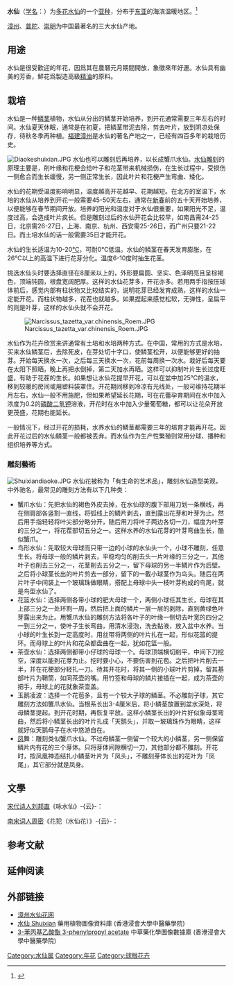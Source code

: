 {{about|一種開花植物|一種中國茶|水仙茶|水仙系列游戏|narcissu|同名神祇|水仙尊王}}{{refimprove|time=2016-12-21T10:26:01+00:00}}
{{Infraspeciesbox
| image = Narcissus Tazetta Var Chinensis 日本水仙 (131230379).jpeg
| genus = Narcissus
| species = tazetta
| subspecies = chinensis
| authority = (M.Roem.) Masamura & Yanagih.
| synonyms = * ''Narcissus tazetta'' var. ''chinensis'' M.Roem.
|}}

'''水仙'''（[[学名|学名]]：{{lang|la|''Narcissus tazetta'' subsp. ''chinensis''}}）为[[多花水仙|多花水仙]]的一个[[亚种|亚种]]，分布于[[东亚|东亚]]的海滨温暖地区。<ref>{{Cite web|title=水仙（中国植物志）|url=http://www.iplant.cn/info/Narcissus%20tazetta%20var.%20chinensis?t=z|accessdate=2020-01-13|author=|date=|format=|work=iPlant.cn 植物智——中国植物物种信息系统|publisher=中国科学院植物研究所系统与进化植物学国家重点实验室|language=|archive-date=2021-02-03|archive-url=https://web.archive.org/web/20210203221838/http://www.iplant.cn/info/Narcissus%20tazetta%20var.%20chinensis?t=z|dead-url=no}}</ref>

[[漳州|漳州]]、[[普陀|普陀]]、[[崇明|崇明]]为中国最著名的三大水仙产地。

== 用途 ==
水仙是很受歡迎的年花，因爲其在農曆元月期間開放，象徵來年好運。水仙具有幽美的芳香，鮮花爲製造高級[[精油|精油]]的原料。

==栽培==
水仙是一种[[鳞茎|鳞茎]]植物，水仙从分出的鳞茎开始培养，到开花通常需要三年左右的时间。水仙夏天休眠，通常是在初夏，把鳞茎带泥去除，剪去叶片，放到阴凉处保存，待秋冬季再种植。[[福建|福建]][[漳州|漳州]]是水仙的著名产地之一，已经有四百多年的栽培历史。

[[File:Diaokeshuixian.JPG|thumb]]
水仙也可以雕刻后再培养，以长成蟹爪水仙。[[水仙雕刻|水仙雕刻]]的原理主要是，削叶缘和花梗会给叶子和花茎带来机械损伤，在生长过程中，受损伤一侧愈合而生长缓慢，另一侧正常生长，因此叶片和花梗产生弯曲、矮化。

水仙的花期受温度影响明显，温度越高开花越早、花期越短。在北方的室温下，水培的水仙从培养到开花一般需要45-50天左右，通常在[[新春|新春]]前的五十天开始培养，以便能够在春节期间开放。培养的阳光和温度对于水仙很重要，如果阳光不足，温度过高，会造成叶片疯长。但是雕刻过后的水仙开花会比较早，如南昌需24-25日，北京需26-27日，上海、南京、杭州、西安需25-26日，而广州只要21-22日。而土培水仙的话一般需要35日才能开花。

水仙的生长适温为10-20[[攝氏|℃]]，可耐0℃低温。水仙的鳞茎在春天发育膨胀，在26℃以上的高温下进行花芽分化。温度6-10度时抽生花茎。

挑选水仙头时要选择直径在8厘米以上的，外形要扁圆、坚实、色泽明亮且呈棕褐色，顶端钝圆，根盘宽阔肥厚。这样的水仙花芽多，开花亦多。若用两手指按压球体前后，感觉内部有柱状物又比较结实的，说明花芽已经发育成熟，这样的水仙一定能开花。而柱状物越多，花茬也就越多。如果捏起来感觉松软，无弹性，呈扁平的则是叶芽，这样的水仙头就不会开花。

[[File:Narcissus_tazetta_var.chinensis_Roem.JPG|thumb]]

水仙作为花卉欣赏来讲通常有土培和水培两种方式。在中国，常用的方式是水培，买来水仙鳞茎后，去除死皮，在芽处切十字口，使鳞茎松开，以便能够更好的抽芽。开始每天换水一次，之后每三天换水一次，花前每周换一次水。栽好后每天要在太阳下照晒，晚上再把水倒掉，第二天加水再晒。这样可以抑制叶片生长过度旺盛，有助于花茬的生长。如果想让水仙花提早开花，可以在盆中加25℃的温水，移到较暖的房间或用塑料袋罩住。开花期间移到冷凉有光线处，一般可维持花期半月左右。水仙一般不用施肥，但如果希望延长花期，可在花蕾孕育期间在水中加入浓度为0.2的[[磷酸二氢钾|磷酸二氢钾]]溶液，开花时在水中加入少量葡萄糖，都可以让花朵开放更茂盛，花期也能延长。

一般情况下，经过开花的损耗，水养水仙的鳞茎都需要三年的培育才能再开花。因此开花过后的水仙鳞茎一般都被丢弃。而水仙作为生产性繁殖则常用分球、播种和组织培养等方式。
===雕刻藝術===
[[File:Shuixiandiaoke.JPG|thumb]]
水仙花被称为「有生命的艺术品」，雕刻水仙造型美观，中外驰名，最常见的雕刻方法有以下几种类：
*蟹爪水仙：先把水仙的褐色外皮去掉，在水仙球的腹下部用刀划一条横线，再在侧肩部各竖割一直线，将弧线上的鳞片剥去，直到露出花芽和叶芽为止。然后用手指轻轻将叶尖部分略分开，随后用刀将叶子两边各切一刀，幅度为叶芽的三分之一，将花茬部切五分之一。这样水养的水仙花芽的叶芽弯曲生长，酷似蟹爪。
*鸟形水仙：先取较大母球而只带一边的小球的水仙头一个，小球不雕刻，任意生长。将母球一般的鳞片剥去，平稳均匀的削去头一片叶缘的三分之一，其他叶子也削去三分之一，花茎削去五分之一，留下母球的另一半鳞片作为后壁。之后将小球茎长出的叶片剪去一部分，留下的一截小球茎作为鸟头。随后在两片叶子中间装上一个玻璃珠做眼睛，搭配上母球中头一枝叶芽构成的鸟尾，就是鸟型水仙了。
*花篮水仙：选择两侧各带小球的肥大母球一个，两侧小球任其生长，母球在其上部三分之一处环割一周，然后把上面的鳞片一层一层的剥除，直到黄绿色叶芽露出来为止。用蟹爪水仙的雕刻方法将各叶子的叶缘一侧切去叶宽的四分之一到三分之一，使叶子生长弯曲，用清水浸泡，洗去黏液，放入盆中水养。当小球的叶生长到一定高度时，用丝带将两侧的叶片扎在一起，形似花篮的提环。而母球上的叶片和花朵都盘曲在一起，犹如花篮一般。
*茶壶水仙：选择两侧都带小仔球的母球一个。母球顶端横切削平，中间下刀挖空，深度以能到花芽为止。挖时要小心，不要伤害到花苞。之后把叶片削去一半，并在花梗部分轻扎一刀。待其开花时，将其一侧的小球叶片剪掉，留其基部叶片为鞘筒，如同茶壶的嘴。用竹签和母球的鳞片接插在一起，成为茶壶的把手，母球上的花就象茶壶盖。
*玉鹅凌波：选择一个花苞多，且有一个较大子球的鳞茎。不必雕刻子球，其它雕刻方法如蟹爪水仙。当根系长出3-4厘米后，将小鳞茎放置到盆水深处，将母鳞茎提起。到开花时期，再恢复平放。这样小鳞茎长出的叶片好似象母茎弯曲，然后将小鳞茎长出的叶片扎成「天鹅头」，并取一玻璃珠作为眼睛，这样就好似天鹅母子在水中悠游自在。
*[[凤|凤]]舞：雕刻类似蟹爪水仙。不过母鳞茎一侧留一个较大的小鳞茎，另一侧保留鳞片内有花的三个芽体。只将芽体间隙横切一刀，其他部分都不雕刻。开花时，按凤凰神态结扎小鳞茎叶片为「凤头」，不雕刻芽体长出的花叶为「凤尾」，其它部分就是凤身。

==文學==
[[宋代|宋代]][[诗人|诗人]][[刘邦直|刘邦直]]《咏水仙》-{云}-：

{{Cquote|借水开花自一奇，水沉为骨玉为肌。暗香已压荼蘼倒，只此寒梅无好枝。}}

[[南宋|南宋]][[词人|词人]][[周密|周密]]《花犯（水仙花）》-{云}-：

{{Cquote|楚江湄，湘娥再現，無言灑清淚，淡然春意。空獨倚東風，芳思誰寄？凌波路冷秋無際香云隨步起，漫記得，漢宮仙掌，亭亭明月底。

冰弦寫怨更多情，騷人恨，枉賦芳蘭幽芷。 春思遠，誰歎賞國香風味？相將共、歲寒伴侶，小窗淨，沉煙熏翠被。 幽夢覺、涓涓清露，一枝燈影裡}}

== 参考文献 ==
{{Reflist}}

== 延伸阅读 ==
{{Wikisource further reading}}

== 外部链接 ==
{{Wikispecies|Narcissus tazetta subsp. chinensis}}
{{Commons|Category:Narcissus tazetta subsp. chinensis}}
* [http://www.lhnyj.com 漳州水仙花网] {{Wayback|url=http://www.lhnyj.com/ |date=20200422062442 }}
* [http://libproject.hkbu.edu.hk/was40/detail?lang=ch&channelid=1288&searchword=herb_id=D01198 水仙 Shuixian] {{Wayback|url=http://libproject.hkbu.edu.hk/was40/detail?lang=ch&channelid=1288&searchword=herb_id=D01198
|date=20150528135804 }} 藥用植物圖像資料庫 (香港浸會大學中醫藥學院) {{zh}}{{en}}
* [http://libproject.hkbu.edu.hk/was40/detail?channelid=22253&lang=cht&searchword=code=P00347 3-苯丙基乙酸酯 3-phenylpropyl acetate] {{Wayback|url=http://libproject.hkbu.edu.hk/was40/detail?channelid=22253&lang=cht&searchword=code=P00347 |date=20150528115059 }} 中草藥化學圖像數據庫 (香港浸會大學中醫藥學院) {{zh}}{{en}}

{{中国十大名花}}
{{Taxonbar|from=Q6038230}}

[[Category:水仙属|Category:水仙属]]
[[Category:年花|Category:年花]]
[[Category:球根花卉|Category:球根花卉]]